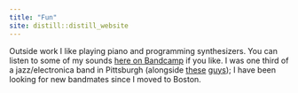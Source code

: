 ```yaml
---
title: "Fun"
site: distill::distill_website
---
```


Outside work I like playing piano and programming synthesizers. You can listen to some of my sounds [here on Bandcamp](https://tbarry1.bandcamp.com/music) if you like. I was one third of a jazz/electronica band in Pittsburgh (alongside [these](https://www.stat.cmu.edu/~mcstanle/) [guys](https://ianws.org/)); I have been looking for new bandmates since I moved to Boston.
